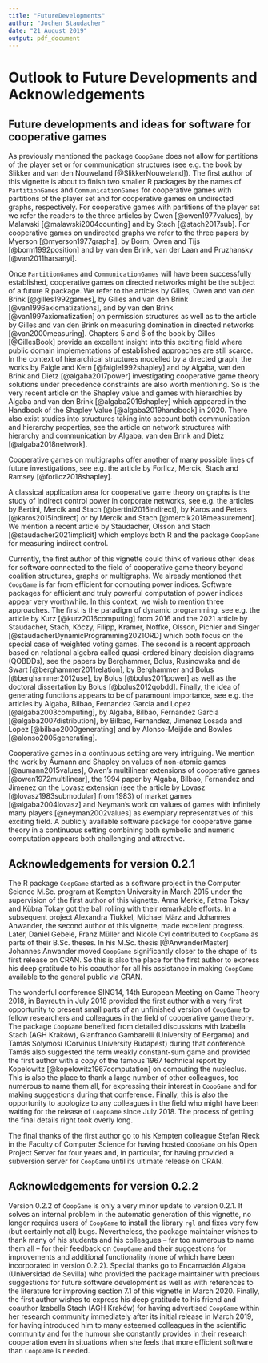 ---
title: "FutureDevelopments"
author: "Jochen Staudacher"
date: "21 August 2019"
output: pdf_document
---

# Outlook to Future Developments and Acknowledgements

## Future developments and ideas for software for cooperative games
As previously mentioned the package `CoopGame` does not 
allow for partitions of the player set or for 
communication structures (see e.g. the 
book by Slikker and van den Nouweland [@SlikkerNouweland]).
The first author of this vignette is about to finish two 
smaller R packages by the names of `PartitionGames` and 
`CommunicationGames` for cooperative games with 
partitions of the player set and for cooperative 
games on undirected graphs, respectively. For cooperative 
games with partitions of the player set we refer the 
readers to the three articles by Owen [@owen1977values], by 
Malawski [@malawski2004counting] and by Stach [@stach2017sub].
For cooperative games on undirected graphs we refer to the three
papers by Myerson [@myerson1977graphs], by Borm, Owen 
and Tijs [@borm1992position] and by van den Brink, van der Laan 
and Pruzhansky [@van2011harsanyi].

Once `PartitionGames` and `CommunicationGames` will have 
been successfully established, cooperative games on directed networks might be 
the subject of a future R package. 
We refer to the articles by 
Gilles, Owen and van den Brink [@gilles1992games],
by Gilles and van den Brink [@van1996axiomatizations], 
and by van den Brink [@van1997axiomatization]
on permission structures as well as to the 
article by Gilles and van den Brink on measuring 
domination in directed networks [@van2000measuring].
Chapters 5 and 6 of the book by Gilles [@GillesBook]
provide an excellent insight into this exciting field 
where public domain implementations of established 
approaches are still scarce. In the context of 
hierarchical structures modelled 
by a directed graph, the works by Faigle and Kern [@faigle1992shapley] 
and by Algaba, van den Brink and Dietz [@algaba2017power]
investigating cooperative game theory solutions under 
precedence constraints are also worth mentioning. So is 
the very recent article on the Shapley value 
and games with hierarchies by Algaba and 
van den Brink [@algaba2019shapley] 
which appeared in the Handbook of the Shapley Value [@algaba2019handbook] in 2020.
There also exist studies into structures taking into account both 
communication and hierarchy properties, see the article on 
network structures with hierarchy and communication 
by Algaba, van den Brink and Dietz [@algaba2018network].


Cooperative games on multigraphs offer another 
of many possible lines of future investigations, 
see e.g. the article by Forlicz, Mercik, 
Stach and Ramsey [@forlicz2018shapley].

A classical application area for cooperative game theory 
on graphs is the study of indirect control power in 
corporate networks, see e.g. the articles by 
Bertini, Mercik and Stach [@bertini2016indirect],
by Karos and Peters [@karos2015indirect]
or by Mercik and Stach [@mercik2018measurement].
We mention a recent article by Staudacher, Olsson 
and Stach [@staudacher2021implicit]
which employs both R and the package `CoopGame` 
for measuring indirect control.


Currently, the first author of this vignette could think of various other 
ideas for software connected to the field of cooperative 
game theory beyond coalition structures, graphs or 
multigraphs. We already mentioned that `CoopGame` is far 
from efficient for computing power indices. Software 
packages for efficient and truly powerful computation 
of power indices appear very worthwhile. In this 
context, we wish to mention three approaches. The 
first is the paradigm of dynamic programming, see 
e.g. the article by Kurz [@kurz2016computing] from 2016 and the 
2021 article by Staudacher, Stach, Kóczy, 
Filipp, Kramer, Noffke, Olsson, Pichler and Singer 
[@staudacherDynamicProgramming2021ORD] which both
focus on the special case of weighted voting games.
The second is a recent approach based on relational algebra
called quasi-ordered binary
decision diagrams (QOBDDs), see the papers by
Berghammer, Bolus, Rusinowska and de Swart [@berghammer2011relation], 
by Berghammer and Bolus [@berghammer2012use], 
by Bolus [@bolus2011power] as well as the doctoral
dissertation by Bolus [@bolus2012qobdd].
Finally, the idea of generating functions 
appears to be of paramount importance, see e.g. the 
articles by Algaba, Bilbao, 
Fernandez Garcia and Lopez [@algaba2003computing], 
by Algaba, Bilbao, Fernandez Garcia [@algaba2007distribution],
by Bilbao, Fernandez, Jimenez Losada and 
Lopez [@bilbao2000generating] and by 
Alonso-Meijide and Bowles [@alonso2005generating].

Cooperative games in a continuous setting are very 
intriguing. We mention the work by Aumann and 
Shapley on values of non-atomic games [@aumann2015values], 
Owen's multilinear extensions of 
cooperative games [@owen1972multilinear], the 1994 paper 
by Algaba, Bilbao, Fernandez and Jimenez on 
the Lovasz extension (see the article 
by Lovasz [@lovasz1983submodular] from 1983) of
market games [@algaba2004lovasz] 
and Neyman's work on values of games with 
infinitely many players [@neyman2002values] as 
exemplary representatives of this exciting field. 
A publicly available software package for cooperative 
game theory in a continuous setting combining both 
symbolic and numeric computation appears both 
challenging and attractive. 

## Acknowledgements for version 0.2.1

The R package `CoopGame` started as a software project 
in the Computer Science M.Sc. program at Kempten University 
in March 2015 under the supervision of the first author 
of this vignette. Anna Merkle, Fatma Tokay and Kübra Tokay 
got the ball rolling with their remarkable efforts. 
In a subsequent project Alexandra Tiukkel, Michael März and 
Johannes Anwander, the second 
author of this vignette, made excellent progress.
Later, Daniel Gebele, Franz Müller and Nicole Cyl contributed 
to `CoopGame` as parts of their B.Sc. theses. 
In his M.Sc. thesis [@AnwanderMaster] Johannes Anwander moved 
`CoopGame` significantly closer to the shape of its 
first release on CRAN. So this is also the place for the 
first author to express his deep gratitude to his coauthor 
for all his assistance in making `CoopGame` available to 
the general public via CRAN. 

The wonderful conference SING14, 14th European Meeting 
on Game Theory 2018, in Bayreuth in July 2018 provided the 
first author with a very first opportunity to present 
small parts of 
an unfinished version of `CoopGame` to fellow researchers 
and colleagues in the field of cooperative game theory. 
The package `CoopGame` benefited from detailed discussions 
with Izabella Stach (AGH Kraków), 
Gianfranco Gambarelli (University of Bergamo) and 
Tamás Solymosi (Corvinus University Budapest) during that 
conference.
Tamás also suggested the term weakly constant-sum game and 
provided the first author with a copy of the famous 1967 
technical report by Kopelowitz [@kopelowitz1967computation] on 
computing the nucleolus. 
This is also the place to thank a large number of 
other colleagues, 
too numerous to name them all, 
for expressing their interest in `CoopGame` and for 
making suggestions during that conference.
Finally, this is also the opportunity to apologize 
to any colleagues 
in the field who might 
have been waiting for the release 
of `CoopGame` since July 2018. The process of getting the 
final details right took overly long.

The final thanks of the first author go to his Kempten colleague
Stefan Rieck in the Faculty of Computer Science for 
having hosted `CoopGame` on his Open Project Server 
for four years and, in particular, for having provided 
a subversion server for `CoopGame` until its ultimate 
release on CRAN.

## Acknowledgements for version 0.2.2

Version 0.2.2 of `CoopGame` is only a very minor update to version 0.2.1.
It solves an internal problem in the automatic generation of this vignette, 
no longer requires users of `CoopGame` to install the library `rgl` and 
fixes very few (but certainly not all) bugs. Nevertheless, the package maintainer 
wishes to thank many of his students and his colleagues -- far too numerous to name them all --
for their feedback on `CoopGame` and their suggestions for 
improvements and additional functionality (none of which have been 
incorporated in version 0.2.2). 
Special thanks go to 
Encarnación Algaba (Universidad de Sevilla) who provided the package maintainer with precious suggestions 
for future software development as well
as with references to the literature for improving section 7.1 of this vignette in March 2020. 
Finally, the first author wishes to express his deep gratitude to his friend and coauthor 
Izabella Stach (AGH Kraków) for having advertised `CoopGame` within her research community 
immediately after its initial release in March 2019, for having introduced him
to many esteemed colleagues in the scientific community and for the humour she constantly provides 
in their research cooperation even in situations when she feels that more efficient
software than `CoopGame` is needed. 